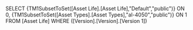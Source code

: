 SELECT {TM1SubsetToSet([Asset Life].[Asset Life],"Default","public")} ON 0, {TM1SubsetToSet([Asset Types].[Asset Types],"al-4050","public")} ON 1 FROM [Asset Life] WHERE ([Version].[Version].[Version 1])